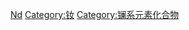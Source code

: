 {{Commons cat|Neodymium compounds}}

[[Category:依元素分类的化合物|Nd]]
[[Category:钕|Category:钕]]
[[Category:镧系元素化合物|Category:镧系元素化合物]]